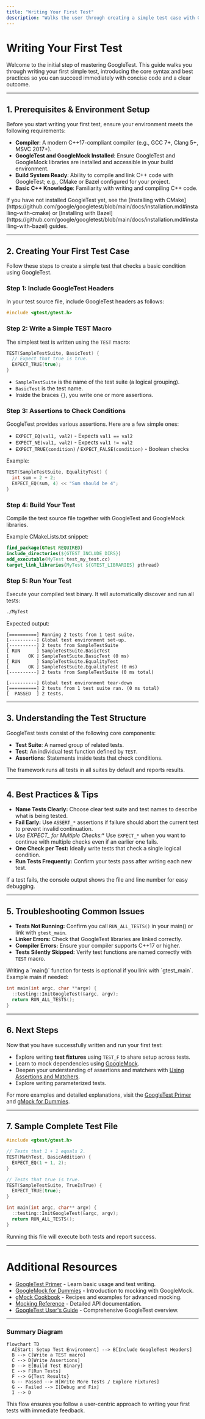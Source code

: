 ```yaml
---
title: "Writing Your First Test"
description: "Walks the user through creating a simple test case with GoogleTest, introducing core syntax and best practices. Designed for immediate success with concise code and a clear outcome."
---
```


# Writing Your First Test

Welcome to the initial step of mastering GoogleTest. This guide walks you through writing your first simple test, introducing the core syntax and best practices so you can succeed immediately with concise code and a clear outcome.

---

## 1. Prerequisites & Environment Setup

Before you start writing your first test, ensure your environment meets the following requirements:

- **Compiler**: A modern C++17-compliant compiler (e.g., GCC 7+, Clang 5+, MSVC 2017+).
- **GoogleTest and GoogleMock Installed**: Ensure GoogleTest and GoogleMock libraries are installed and accessible in your build environment.
- **Build System Ready**: Ability to compile and link C++ code with GoogleTest; e.g., CMake or Bazel configured for your project.
- **Basic C++ Knowledge**: Familiarity with writing and compiling C++ code.

<Tip>
If you have not installed GoogleTest yet, see the [Installing with CMake](https://github.com/google/googletest/blob/main/docs/installation.md#installing-with-cmake) or [Installing with Bazel](https://github.com/google/googletest/blob/main/docs/installation.md#installing-with-bazel) guides.
</Tip>

---

## 2. Creating Your First Test Case

Follow these steps to create a simple test that checks a basic condition using GoogleTest.

### Step 1: Include GoogleTest Headers
In your test source file, include GoogleTest headers as follows:

```cpp
#include <gtest/gtest.h>
```

### Step 2: Write a Simple TEST Macro
The simplest test is written using the `TEST` macro:

```cpp
TEST(SampleTestSuite, BasicTest) {
  // Expect that true is true.
  EXPECT_TRUE(true);
}
```

- `SampleTestSuite` is the name of the test suite (a logical grouping).
- `BasicTest` is the test name.
- Inside the braces `{}`, you write one or more assertions.

### Step 3: Assertions to Check Conditions
GoogleTest provides various assertions. Here are a few simple ones:

- `EXPECT_EQ(val1, val2)` - Expects `val1 == val2`
- `EXPECT_NE(val1, val2)` - Expects `val1 != val2`
- `EXPECT_TRUE(condition)` / `EXPECT_FALSE(condition)` - Boolean checks

Example:

```cpp
TEST(SampleTestSuite, EqualityTest) {
  int sum = 2 + 2;
  EXPECT_EQ(sum, 4) << "Sum should be 4";
}
```

### Step 4: Build Your Test
Compile the test source file together with GoogleTest and GoogleMock libraries.

Example CMakeLists.txt snippet:

```cmake
find_package(GTest REQUIRED)
include_directories(${GTEST_INCLUDE_DIRS})
add_executable(MyTest test_my_test.cc)
target_link_libraries(MyTest ${GTEST_LIBRARIES} pthread)
```

### Step 5: Run Your Test
Execute your compiled test binary. It will automatically discover and run all tests:

```bash
./MyTest
```

Expected output:

```plaintext
[==========] Running 2 tests from 1 test suite.
[----------] Global test environment set-up.
[----------] 2 tests from SampleTestSuite
[ RUN      ] SampleTestSuite.BasicTest
[       OK ] SampleTestSuite.BasicTest (0 ms)
[ RUN      ] SampleTestSuite.EqualityTest
[       OK ] SampleTestSuite.EqualityTest (0 ms)
[----------] 2 tests from SampleTestSuite (0 ms total)

[----------] Global test environment tear-down
[==========] 2 tests from 1 test suite ran. (0 ms total)
[  PASSED  ] 2 tests.
```

---

## 3. Understanding the Test Structure

GoogleTest tests consist of the following core components:

- **Test Suite**: A named group of related tests.
- **Test**: An individual test function defined by `TEST`.
- **Assertions**: Statements inside tests that check conditions.

The framework runs all tests in all suites by default and reports results.

---

## 4. Best Practices & Tips

- **Name Tests Clearly:** Choose clear test suite and test names to describe what is being tested.
- **Fail Early:** Use `ASSERT_*` assertions if failure should abort the current test to prevent invalid continuation.
- **Use EXPECT_* for Multiple Checks:** Use `EXPECT_*` when you want to continue with multiple checks even if an earlier one fails.
- **One Check per Test:** Ideally write tests that check a single logical condition.
- **Run Tests Frequently:** Confirm your tests pass after writing each new test.

<Tip>
If a test fails, the console output shows the file and line number for easy debugging.
</Tip>

---

## 5. Troubleshooting Common Issues

- **Tests Not Running:** Confirm you call `RUN_ALL_TESTS()` in your main() or link with `gtest_main`.
- **Linker Errors:** Check that GoogleTest libraries are linked correctly.
- **Compiler Errors:** Ensure your compiler supports C++17 or higher.
- **Tests Silently Skipped:** Verify test functions are named correctly with `TEST` macro.

<Note>
Writing a `main()` function for tests is optional if you link with `gtest_main`. Example main if needed:

```cpp
int main(int argc, char **argv) {
  ::testing::InitGoogleTest(&argc, argv);
  return RUN_ALL_TESTS();
}
```
</Note>

---

## 6. Next Steps

Now that you have successfully written and run your first test:

- Explore writing **test fixtures** using `TEST_F` to share setup across tests.
- Learn to mock dependencies using [GoogleMock](gmock_for_dummies.md).
- Deepen your understanding of assertions and matchers with [Using Assertions and Matchers](../guides/core-workflows/using-assertions-and-matchers).
- Explore writing parameterized tests.

For more examples and detailed explanations, visit the [GoogleTest Primer](primer.md) and [gMock for Dummies](gmock_for_dummies.md).

---

## 7. Sample Complete Test File

```cpp
#include <gtest/gtest.h>

// Tests that 1 + 1 equals 2.
TEST(MathTest, BasicAddition) {
  EXPECT_EQ(1 + 1, 2);
}

// Tests that true is true.
TEST(SampleTestSuite, TrueIsTrue) {
  EXPECT_TRUE(true);
}

int main(int argc, char** argv) {
  ::testing::InitGoogleTest(&argc, argv);
  return RUN_ALL_TESTS();
}
```

Running this file will execute both tests and report success.

---

# Additional Resources

- [GoogleTest Primer](primer.md) - Learn basic usage and test writing.
- [GoogleMock for Dummies](gmock_for_dummies.md) - Introduction to mocking with GoogleMock.
- [gMock Cookbook](gmock_cook_book.md) - Recipes and examples for advanced mocking.
- [Mocking Reference](reference/mocking.md) - Detailed API documentation.
- [GoogleTest User's Guide](docs/index.md) - Comprehensive GoogleTest overview.

---

### Summary Diagram

```mermaid
flowchart TD
  A[Start: Setup Test Environment] --> B[Include GoogleTest Headers]
  B --> C[Write a TEST macro]
  C --> D[Write Assertions]
  D --> E[Build Test Binary]
  E --> F[Run Tests]
  F --> G{Test Results}
  G -- Passed --> H[Write More Tests / Explore Fixtures]
  G -- Failed --> I[Debug and Fix]
  I --> D
```

<Check>
This flow ensures you follow a user-centric approach to writing your first tests with immediate feedback.
</Check>
